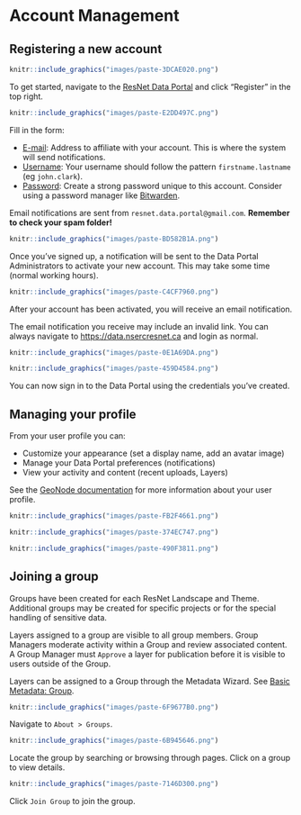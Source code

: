 # Account Management {#intro}

## Registering a new account

::: two-col
```r

knitr::include_graphics("images/paste-3DCAE020.png")

```

To get started, navigate to the [ResNet Data Portal](https://data.nsercresnet.ca "ResNet Data Portal"){target="_blank"} and click "Register" in the top right.
:::

::: two-col
```r

knitr::include_graphics("images/paste-E2DD497C.png")

```

Fill in the form:

-   [E-mail]{.ul}: Address to affiliate with your account. This is where the system will send notifications.
-   [Username]{.ul}: Your username should follow the pattern `firstname.lastname` (eg `john.clark`).
-   [Password]{.ul}: Create a strong password unique to this account. Consider using a password manager like [Bitwarden](https://bitwarden.com/).
:::

::: {.infobox .info}
Email notifications are sent from `resnet.data.portal@gmail.com`. **Remember to check your spam folder!**
:::

::: two-col
```r

knitr::include_graphics("images/paste-BD582B1A.png")

```

Once you've signed up, a notification will be sent to the Data Portal Administrators to activate your new account. This may take some time (normal working hours).
:::

::: two-col
```r

knitr::include_graphics("images/paste-C4CF7960.png")

```

After your account has been activated, you will receive an email notification.
:::

::: {.infobox .info}
The email notification you receive may include an invalid link. You can always navigate to <https://data.nsercresnet.ca> and login as normal.
:::

::: two-col
```r

knitr::include_graphics("images/paste-0E1A69DA.png")

```

```r

knitr::include_graphics("images/paste-459D4584.png")

```

You can now sign in to the Data Portal using the credentials you've created.
:::

## Managing your profile

<!-- <div class="two-col"> -->

<!-- ```{r, echo=F, fig.cap=c("Navigate to profile")} -->

<!-- knitr::include_graphics("images/paste-FB2F4661.png") -->

<!-- ``` -->

<!-- ```{r, echo=F, fig.cap=c("View profile")} -->

<!-- knitr::include_graphics("images/paste-374EC747.png") -->

<!-- ``` -->

<!-- ```{r, echo=F, fig.cap=c("Edit profile")} -->

<!-- knitr::include_graphics("images/paste-490F3811.png") -->

<!-- ``` -->

From your user profile you can:

-   Customize your appearance (set a display name, add an avatar image)
-   Manage your Data Portal preferences (notifications)
-   View your activity and content (recent uploads, Layers)

See the [GeoNode documentation](https://docs.geonode.org/en/3.2.x/usage/accounts_user_profile/updating_profile/index.html){target="_blank"} for more information about your user profile.

<!-- </div> -->

::: three-col
```r

knitr::include_graphics("images/paste-FB2F4661.png")

```

```r

knitr::include_graphics("images/paste-374EC747.png")

```

```r

knitr::include_graphics("images/paste-490F3811.png")

```
:::

<!-- [Navigation](#navigation) -->

## Joining a group

Groups have been created for each ResNet Landscape and Theme. Additional groups may be created for specific projects or for the special handling of sensitive data.

Layers assigned to a group are visible to all group members. Group Managers moderate activity within a Group and review associated content. A Group Manager must `Approve` a layer for publication before it is visible to users outside of the Group.

Layers can be assigned to a Group through the Metadata Wizard. See [Basic Metadata: Group](#page-1-basic-metadata).

::: two-col
```r

knitr::include_graphics("images/paste-6F9677B0.png")

```

Navigate to `About > Groups`.
:::

::: two-col
```r

knitr::include_graphics("images/paste-6B945646.png")

```

Locate the group by searching or browsing through pages. Click on a group to view details.
:::

::: two-col
```r

knitr::include_graphics("images/paste-7146D300.png")

```

Click `Join Group` to join the group.
:::
